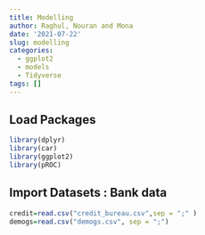 ```yaml
---
title: Modelling
author: Raghul, Nouran and Mona
date: '2021-07-22'
slug: modelling
categories:
  - ggplot2
  - models
  - Tidyverse
tags: []
---
```



<style>
body {
text-align: justify}
</style>

## Load Packages
```r
library(dplyr)
library(car)
library(ggplot2)
library(pROC)
```

## Import Datasets : Bank data
```r
credit=read.csv("credit_bureau.csv",sep = ";" ) 
demogs=read.csv("demogs.csv", sep = ";") 
```
